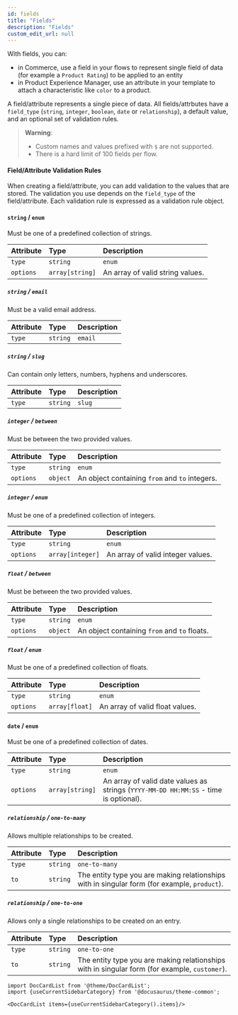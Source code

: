 ```yaml
---
id: fields
title: "Fields"
description: "Fields"
custom_edit_url: null
---
```




With fields, you can:

- in Commerce, use a field in your flows to represent  single field of data (for example a `Product Rating`) to be applied to an entity
- in Product Experience Manager, use an attribute in your template to attach a characteristic like `color` to a product.

A field/attribute represents a single piece of data. All fields/attrbutes have a `field_type` (`string`, `integer`, `boolean`, `date` or `relationship`), a default value, and an optional set of validation rules.

> **Warning**: 
>
> - Custom names and values prefixed with `$` are not supported.
> - There is a hard limit of 100 fields per flow.

#### Field/Attribute Validation Rules

When creating a field/attribute, you can add validation to the values that are stored. The validation you use depends on the `field_type` of the field/attribute. Each validation rule is expressed as a validation rule object.

#### `string` / `enum`

Must be one of a predefined collection of strings.

| Attribute | Type | Description |
| :--- | :--- | :--- |
| `type` | `string` | `enum` |
| `options` | `array[string]` | An array of valid string values. |

##### `string` / `email`

Must be a valid email address.

| Attribute | Type | Description |
| :--- | :--- | :--- |
| `type` | `string` | `email` |

##### `string` / `slug`

Can contain only letters, numbers, hyphens and underscores.

| Attribute | Type | Description |
| :--- | :--- | :--- |
| `type` | `string` | `slug` |

##### `integer` / `between`

Must be between the two provided values.

| Attribute | Type | Description |
| :--- | :--- | :--- |
| `type` | `string` | `enum` |
| `options` | `object` | An object containing `from` and `to` integers. |

##### `integer` / `enum`

Must be one of a predefined collection of integers.

| Attribute | Type | Description |
| :--- | :--- | :--- |
| `type` | `string` | `enum` |
| `options` | `array[integer]` | An array of valid integer values. |

##### `float` / `between`

Must be between the two provided values.

| Attribute | Type | Description |
| :--- | :--- | :--- |
| `type` | `string` | `enum` |
| `options` | `object` | An object containing `from` and `to` floats. |

##### `float` / `enum`

Must be one of a predefined collection of floats.

| Attribute | Type | Description |
| :--- | :--- | :--- |
| `type` | `string` | `enum` |
| `options` | `array[float]` | An array of valid float values. |

#### `date` / `enum`

Must be one of a predefined collection of dates.

| Attribute | Type | Description |
| :--- | :--- | :--- |
| `type` | `string` | `enum` |
| `options` | `array[string]` | An array of valid date values as strings \(`YYYY-MM-DD HH:MM:SS` - time is optional\). |

##### `relationship` / `one-to-many`

Allows multiple relationships to be created.

| Attribute | Type | Description |
| :--- | :--- | :--- |
| `type` | `string` | `one-to-many` |
| `to` | `string` | The entity type you are making relationships with in singular form (for example, `product`). |

##### `relationship` / `one-to-one`

Allows only a single relationships to be created on an entry.

| Attribute | Type | Description |
| :--- | :--- | :--- |
| `type` | `string` | `one-to-one` |
| `to` | `string` | The entity type you are making relationships with in singular form (for example, `customer`). |




```mdx-code-block
import DocCardList from '@theme/DocCardList';
import {useCurrentSidebarCategory} from '@docusaurus/theme-common';

<DocCardList items={useCurrentSidebarCategory().items}/>
```
      